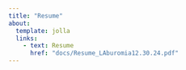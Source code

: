 ```yaml
---
title: "Resume"
about: 
  template: jolla
  links:
    - text: Resume
      href: "docs/Resume_LAburomia12.30.24.pdf" 
---
```

